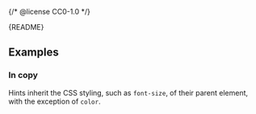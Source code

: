 {/* @license CC0-1.0 */}


<Meta of={HintStories} />

<Markdown>{README}</Markdown>

<Primary />

<Controls />

## Examples

### In copy

Hints inherit the CSS styling, such as `font-size`, of their parent element, with the exception of `color`.

<Canvas of={HintStories.InCopy} />
